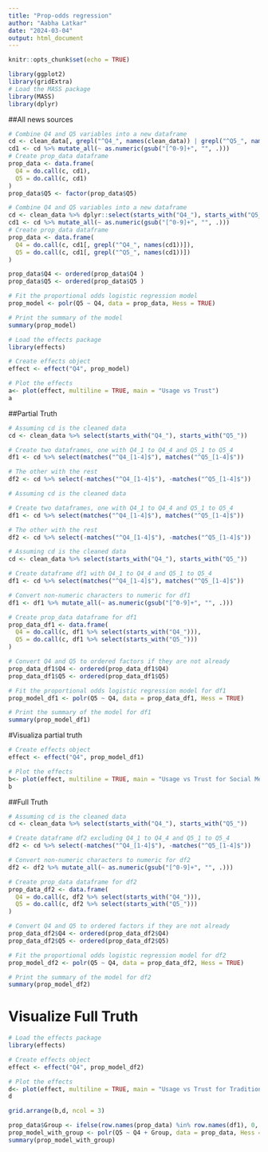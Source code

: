 ```yaml
---
title: "Prop-odds regression"
author: "Aabha Latkar"
date: "2024-03-04"
output: html_document
---
```


```r
knitr::opts_chunk$set(echo = TRUE)
```

```r
library(ggplot2)
library(gridExtra)
# Load the MASS package
library(MASS)
library(dplyr)
```


##All news sources
```r
# Combine Q4 and Q5 variables into a new dataframe
cd <- clean_data[, grepl("^Q4_", names(clean_data)) | grepl("^Q5_", names(clean_data))]
cd1 <- cd %>% mutate_all(~ as.numeric(gsub("[^0-9]+", "", .)))
# Create prop_data dataframe
prop_data <- data.frame(
  Q4 = do.call(c, cd1),
  Q5 = do.call(c, cd1)
)
prop_data$Q5 <- factor(prop_data$Q5)

```

```r

# Combine Q4 and Q5 variables into a new dataframe
cd <- clean_data %>% dplyr::select(starts_with("Q4_"), starts_with("Q5_"))
cd1 <- cd %>% mutate_all(~ as.numeric(gsub("[^0-9]+", "", .)))
# Create prop_data dataframe
prop_data <- data.frame(
  Q4 = do.call(c, cd1[, grepl("^Q4_", names(cd1))]),
  Q5 = do.call(c, cd1[, grepl("^Q5_", names(cd1))])
)

prop_data$Q4 <- ordered(prop_data$Q4 )
prop_data$Q5 <- ordered(prop_data$Q5 )

# Fit the proportional odds logistic regression model
prop_model <- polr(Q5 ~ Q4, data = prop_data, Hess = TRUE)

# Print the summary of the model
summary(prop_model)

```


```r
# Load the effects package
library(effects)

# Create effects object
effect <- effect("Q4", prop_model)

# Plot the effects
a<- plot(effect, multiline = TRUE, main = "Usage vs Trust")
a
```


##Partial Truth
```r
# Assuming cd is the cleaned data
cd <- clean_data %>% select(starts_with("Q4_"), starts_with("Q5_"))

# Create two dataframes, one with Q4_1 to Q4_4 and Q5_1 to Q5_4
df1 <- cd %>% select(matches("^Q4_[1-4]$"), matches("^Q5_[1-4]$"))

# The other with the rest
df2 <- cd %>% select(-matches("^Q4_[1-4]$"), -matches("^Q5_[1-4]$"))

```


```r
# Assuming cd is the cleaned data

# Create two dataframes, one with Q4_1 to Q4_4 and Q5_1 to Q5_4
df1 <- cd %>% select(matches("^Q4_[1-4]$"), matches("^Q5_[1-4]$"))

# The other with the rest
df2 <- cd %>% select(-matches("^Q4_[1-4]$"), -matches("^Q5_[1-4]$"))

```


```r
# Assuming cd is the cleaned data
cd <- clean_data %>% select(starts_with("Q4_"), starts_with("Q5_"))

# Create dataframe df1 with Q4_1 to Q4_4 and Q5_1 to Q5_4
df1 <- cd %>% select(matches("^Q4_[1-4]$"), matches("^Q5_[1-4]$"))

# Convert non-numeric characters to numeric for df1
df1 <- df1 %>% mutate_all(~ as.numeric(gsub("[^0-9]+", "", .)))

# Create prop_data dataframe for df1
prop_data_df1 <- data.frame(
  Q4 = do.call(c, df1 %>% select(starts_with("Q4_"))),
  Q5 = do.call(c, df1 %>% select(starts_with("Q5_")))
)

# Convert Q4 and Q5 to ordered factors if they are not already
prop_data_df1$Q4 <- ordered(prop_data_df1$Q4)
prop_data_df1$Q5 <- ordered(prop_data_df1$Q5)

# Fit the proportional odds logistic regression model for df1
prop_model_df1 <- polr(Q5 ~ Q4, data = prop_data_df1, Hess = TRUE)

# Print the summary of the model for df1
summary(prop_model_df1)

```

#Visualiza partial truth
```r
# Create effects object
effect <- effect("Q4", prop_model_df1)

# Plot the effects
b<- plot(effect, multiline = TRUE, main = "Usage vs Trust for Social Media")
b

```

##Full Truth
```r
# Assuming cd is the cleaned data
cd <- clean_data %>% select(starts_with("Q4_"), starts_with("Q5_"))

# Create dataframe df2 excluding Q4_1 to Q4_4 and Q5_1 to Q5_4
df2 <- cd %>% select(-matches("^Q4_[1-4]$"), -matches("^Q5_[1-4]$"))

# Convert non-numeric characters to numeric for df2
df2 <- df2 %>% mutate_all(~ as.numeric(gsub("[^0-9]+", "", .)))

# Create prop_data dataframe for df2
prop_data_df2 <- data.frame(
  Q4 = do.call(c, df2 %>% select(starts_with("Q4_"))),
  Q5 = do.call(c, df2 %>% select(starts_with("Q5_")))
)

# Convert Q4 and Q5 to ordered factors if they are not already
prop_data_df2$Q4 <- ordered(prop_data_df2$Q4)
prop_data_df2$Q5 <- ordered(prop_data_df2$Q5)

# Fit the proportional odds logistic regression model for df2
prop_model_df2 <- polr(Q5 ~ Q4, data = prop_data_df2, Hess = TRUE)

# Print the summary of the model for df2
summary(prop_model_df2)

```

# Visualize Full Truth

```r
# Load the effects package
library(effects)

# Create effects object
effect <- effect("Q4", prop_model_df2)

# Plot the effects
d<- plot(effect, multiline = TRUE, main = "Usage vs Trust for Traditional Media")
d
```

```r
grid.arrange(b,d, ncol = 3)
```


```r
prop_data$Group <- ifelse(row.names(prop_data) %in% row.names(df1), 0, 1)
prop_model_with_group <- polr(Q5 ~ Q4 + Group, data = prop_data, Hess = TRUE)
summary(prop_model_with_group)
```




